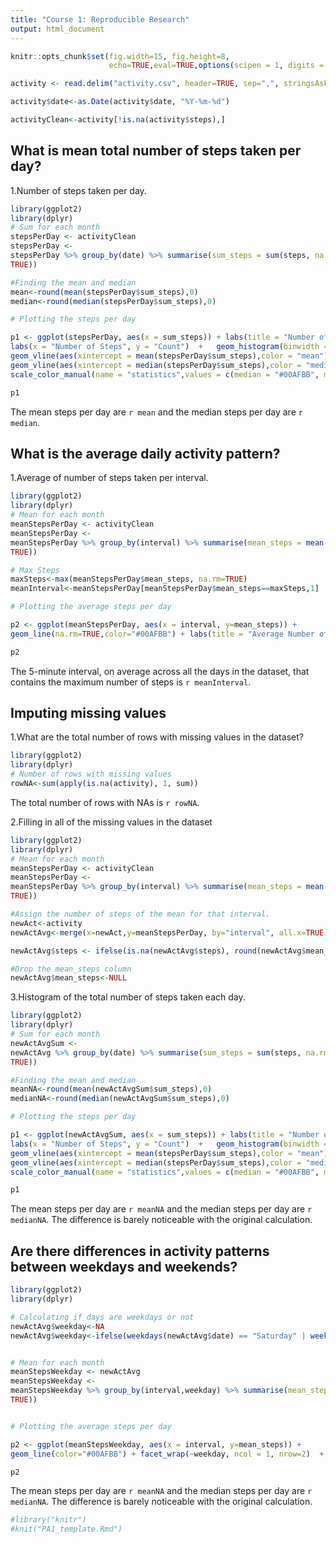 ```yaml
---
title: "Course 1: Reproducible Research"
output: html_document
---
```


```r
knitr::opts_chunk$set(fig.width=15, fig.height=8,
                      echo=TRUE,eval=TRUE,options(scipen = 1, digits = 2))
```

```r
activity <- read.delim("activity.csv", header=TRUE, sep=",", stringsAsFactors=FALSE, dec=".")

activity$date<-as.Date(activity$date, "%Y-%m-%d")

activityClean<-activity[!is.na(activity$steps),]
```

## What is mean total number of steps taken per day?

1.Number of steps taken per day.

```r
library(ggplot2)
library(dplyr)
# Sum for each month
stepsPerDay <- activityClean
stepsPerDay <-
stepsPerDay %>% group_by(date) %>% summarise(sum_steps = sum(steps, na.rm =
TRUE))

#Finding the mean and median
mean<-round(mean(stepsPerDay$sum_steps),0)
median<-round(median(stepsPerDay$sum_steps),0)

# Plotting the steps per day

p1 <- ggplot(stepsPerDay, aes(x = sum_steps)) + labs(title = "Number of Steps Per Day") +
labs(x = "Number of Steps", y = "Count")  +   geom_histogram(binwidth = 400, col = "darkblue",fill = "gray") +
geom_vline(aes(xintercept = mean(stepsPerDay$sum_steps),color = "mean"),linetype = "dashed",size = 1) +
geom_vline(aes(xintercept = median(stepsPerDay$sum_steps),color = "median"),linetype = "dotted",size = 1)+
scale_color_manual(name = "statistics",values = c(median = "#00AFBB", mean = "#E7B800"))

p1

```
The mean steps per day are `r mean` and the median steps per day are `r median`.

## What is the average daily activity pattern?

1.Average of number of steps taken per interval.


```r
library(ggplot2)
library(dplyr)
# Mean for each month
meanStepsPerDay <- activityClean
meanStepsPerDay <-
meanStepsPerDay %>% group_by(interval) %>% summarise(mean_steps = mean(steps, na.rm =
TRUE))

# Max Steps
maxSteps<-max(meanStepsPerDay$mean_steps, na.rm=TRUE)
meanInterval<-meanStepsPerDay[meanStepsPerDay$mean_steps==maxSteps,1]

# Plotting the average steps per day

p2 <- ggplot(meanStepsPerDay, aes(x = interval, y=mean_steps)) +
geom_line(na.rm=TRUE,color="#00AFBB") + labs(title = "Average Number of Steps Per Day") + labs(x = "Interval", y = "Number of Steps") + geom_hline(aes(yintercept = max(meanStepsPerDay$mean_steps, na.rm=TRUE),color = "max"),linetype = "dashed", size = 1) + scale_color_manual(name = "statistics",values = c(max = "#E7B800"))

p2

```

The 5-minute interval, on average across all the days in the dataset, that contains the maximum number of steps is `r meanInterval`.

## Imputing missing values

1.What are the total number of rows with missing values in the dataset?


```r
library(ggplot2)
library(dplyr)
# Number of rows with missing values
rowNA<-sum(apply(is.na(activity), 1, sum))

```
The total number of rows with NAs is `r rowNA`.

2.Filling in all of the missing values in the dataset


```r
library(ggplot2)
library(dplyr)
# Mean for each month
meanStepsPerDay <- activityClean
meanStepsPerDay <-
meanStepsPerDay %>% group_by(interval) %>% summarise(mean_steps = mean(steps, na.rm =
TRUE))

#Assign the number of steps of the mean for that interval.
newAct<-activity
newActAvg<-merge(x=newAct,y=meanStepsPerDay, by="interval", all.x=TRUE)

newActAvg$steps <- ifelse(is.na(newActAvg$steps), round(newActAvg$mean_steps,1), round(newActAvg$steps,1))

#Drop the mean_steps column
newActAvg$mean_steps<-NULL

```
3.Histogram of the total number of steps taken each day.

```r
library(ggplot2)
library(dplyr)
# Sum for each month
newActAvgSum <-
newActAvg %>% group_by(date) %>% summarise(sum_steps = sum(steps, na.rm =
TRUE))

#Finding the mean and median
meanNA<-round(mean(newActAvgSum$sum_steps),0)
medianNA<-round(median(newActAvgSum$sum_steps),0)

# Plotting the steps per day

p1 <- ggplot(newActAvgSum, aes(x = sum_steps)) + labs(title = "Number of Steps Per Day") +
labs(x = "Number of Steps", y = "Count")  +   geom_histogram(binwidth = 400, col = "darkblue",fill = "gray") +
geom_vline(aes(xintercept = mean(stepsPerDay$sum_steps),color = "mean"),linetype = "dashed",size = 1) +
geom_vline(aes(xintercept = median(stepsPerDay$sum_steps),color = "median"),linetype = "dotted",size = 1)+
scale_color_manual(name = "statistics",values = c(median = "#00AFBB", mean = "#E7B800"))

p1

```

The mean steps per day are `r meanNA` and the median steps per day are `r medianNA`. The difference is barely noticeable with the original calculation.

## Are there differences in activity patterns between weekdays and weekends?

```r
library(ggplot2)
library(dplyr)

# Calculating if days are weekdays or not
newActAvg$weekday<-NA
newActAvg$weekday<-ifelse(weekdays(newActAvg$date) == "Saturday" | weekdays(newActAvg$date) == "Sunday" ,"Weekend","Weekday")


# Mean for each month
meanStepsWeekday <- newActAvg
meanStepsWeekday <-
meanStepsWeekday %>% group_by(interval,weekday) %>% summarise(mean_steps = mean(steps, na.rm =
TRUE))


# Plotting the average steps per day

p2 <- ggplot(meanStepsWeekday, aes(x = interval, y=mean_steps)) +
geom_line(color="#00AFBB") + facet_wrap(~weekday, ncol = 1, nrow=2)  + labs(title = "Average Number of Steps being Weekend or Weekday") + labs(x = "Interval", y = "Number of Steps") 

p2

```

The mean steps per day are `r meanNA` and the median steps per day are `r medianNA`. The difference is barely noticeable with the original calculation.

```r
#library("knitr")
#knit("PA1_template.Rmd")
```

